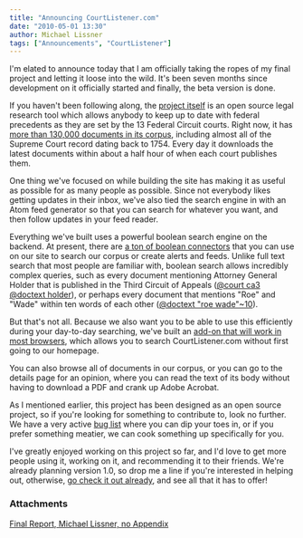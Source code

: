 ```yaml
---
title: "Announcing CourtListener.com"
date: "2010-05-01 13:30"
author: Michael Lissner
tags: ["Announcements", "CourtListener"]
---
```


I'm elated to announce today that I am officially taking the ropes of my
final project and letting it loose into the wild. It's been seven months
since development on it officially started and finally, the beta version
is done.

If you haven't been following along, the [project
itself](http://courtlistener.com) is an open source legal research tool
which allows anybody to keep up to date with federal precedents as they
are set by the 13 Federal Circuit courts. Right now, it has [more than
130,000 documents in its corpus](http://courtlistener.com/coverage/),
including almost all of the Supreme Court record dating back to 1754.
Every day it downloads the latest documents within about a half hour of
when each court publishes them.

One thing we've focused on while building the site has making it as
useful as possible for as many people as possible. Since not everybody
likes getting updates in their inbox, we've also tied the search engine
in with an Atom feed generator so that you can search for whatever you
want, and then follow updates in your feed reader.

Everything we've built uses a powerful boolean search engine on the
backend. At present, there are [a ton of boolean
connectors](http://courtlistener.com/search/advanced-techniques/) that
you can use on our site to search our corpus or create alerts and feeds.
Unlike full text search that most people are familiar with, boolean
search allows incredibly complex queries, such as every document
mentioning Attorney General Holder that is published in the Third
Circuit of Appeals ([@court ca3 @doctext
holder](http://courtlistener.com/search/results/?q=%40court+ca3+%40doctext+holder&search=)),
or perhaps every document that mentions "Roe" and "Wade" within ten
words of each other ([@doctext "roe
wade"\~10](http://courtlistener.com/search/results/?q=%40doctext+%22roe+wade%22~10&search=)).

But that's not all. Because we also want you to be able to use this
efficiently during your day-to-day searching, we've built an [add-on
that will work in most browsers](http://courtlistener.com/tools/), which
allows you to search CourtListener.com without first going to our
homepage.

You can also browse all of documents in our corpus, or you can go to the
details page for an opinion, where you can read the text of its body
without having to download a PDF and crank up Adobe Acrobat.

As I mentioned earlier, this project has been designed as an open source
project, so if you're looking for something to contribute to, look no
further. We have a very active [bug
list](https://github.com/freelawproject/courtlistener/issues/)
where you can dip your toes in, or if you prefer something meatier, we
can cook something up specifically for you.

I've greatly enjoyed working on this project so far, and I'd love to get
more people using it, working on it, and recommending it to their
friends. We're already planning version 1.0, so drop me a line if you're
interested in helping out, otherwise, [go check it out
already](https://www.courtlistener.com), and see all that it has to offer!

### Attachments

[Final Report, Michael Lissner, no Appendix](/pdf/Final-Report-Michael-Lissner-no-Appendix.pdf)

